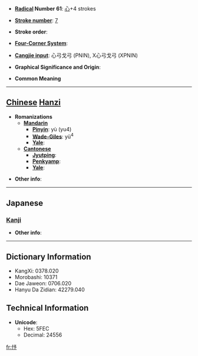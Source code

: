 * '''[[Wiktionary:Chinese radical index| Radical]] Number 61''': [[Wiktionary:Chinese radical index 心|心]]+4 strokes

* '''[[Wiktionary:Chinese total strokes index|Stroke number]]''': [[Wiktionary:Chinese total strokes index 7|7]]

* '''Stroke order''': 

* '''[[Wiktionary:Chinese four corner index|Four-Corner System]]''': 

* '''[[Wiktionary:Chinese Cangjie index|Cangjie input]]''': 心弓戈弓 (PNIN), X心弓戈弓 (XPNIN)

* '''Graphical Significance and Origin''': 

* '''Common Meaning'''

----

== [[Chinese]] [[Hanzi]] ==

* '''Romanizations'''
** '''[[Mandarin]]'''
*** '''[[Pinyin]]''': yù (yu4)
*** '''[[Wade-Giles]]''': yü<sup>4</sup>
*** '''[[Yale]]''': 
** '''[[Cantonese]]'''
*** '''[[Jyutping]]''':
*** '''[[Penkyamp]]''': 
*** '''[[Yale]]''': 

* '''Other info''': 

----

==Japanese==
===[[Kanji]]===
{{kanji|on readings=[[よ]] (yo), [[しょ]] (sho)|kun readings=[[あらかじめ]] (arakajime), [[やすんずる]] (yasunzuru)}}

* '''Other info''':  

----

== Dictionary Information ==

* KangXi: 0378.020
* Morobashi: 10371
* Dae Jaweon: 0706.020
* Hanyu Da Zidian: 42279.040

== Technical Information ==

* '''Unicode''':
** Hex: 5FEC
** Decimal: 24556

[[fr:忬]]